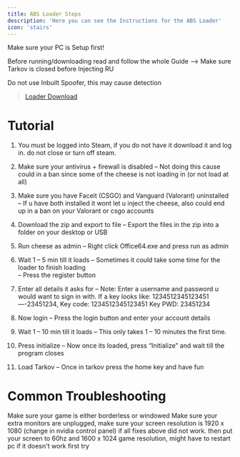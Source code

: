 ```yaml
---
title: ABS Loader Steps
description: 'Here you can see the Instructions for the ABS Loader'
icon: 'stairs'
---
```


<Warning>Make sure your PC is Setup first!</Warning>

<Warning>Before running/downloading read and follow the whole Guide
--> Make sure Tarkov is closed before Injecting RU</Warning>

<Warning>Do not use Inbuilt Spoofer, this may cause detection</Warning>

> [Loader Download](https://mega.nz/folder/gasm1Ria#VTt7gQYeKznPrvOjRw3gpg)

# Tutorial

1. You must be logged into Steam, if you do not have it download it and log in. do not close or turn off steam.

2. Make sure your antivirus + firewall is disabled
– Not doing this cause could in a ban since some of the cheese is not loading in (or not load at all)

3. Make sure you have Faceit (CSGO) and Vanguard (Valorant) uninstalled
– If u have both installed it wont let u inject the cheese, also could end up in a ban on your Valorant or csgo accounts

4. Download the zip and export to file
– Export the files in the zip into a folder on your desktop or USB

5. Run cheese as admin
– Right click Office64.exe and press run as admin

6. Wait 1 – 5 min till it loads
– Sometimes it could take some time for the loader to finish loading                                                                                                                                                 
– Press the register button

7. Enter all details it asks for
– Note: Enter a username and password u would want to sign in with.
If a key looks like: 1234512345123451—-23451234, Key code: 1234512345123451 Key PWD: 23451234

8. Now login
– Press the login button and enter your account details

9. Wait 1 – 10 min till it loads
– This only takes 1 – 10 minutes the first time.

10. Press initialize
– Now once its loaded, press “Initialize” and wait till the program closes

11. Load Tarkov
– Once in tarkov press the home key and have fun

# Common Troubleshooting

<Accordion title="Cheese not showing up?" icon="triangle-exclamation">
    Make sure your game is either borderless or windowed
      </Accordion>
<Accordion title="Cheese still not showing up when borderless / windowed" icon="triangle-exclamation">
   Make sure your extra monitors are unplugged, make sure your screen resolution is 1920 x 1080 (change in nvidia control panel)
  </Accordion>
<Accordion title="Cheese still not showing up" icon="triangle-exclamation">
   if all fixes above did not work. then put your screen to 60hz and 1600 x 1024 game resolution, might have to restart pc if it doesn't work first try
  </Accordion>